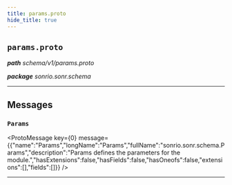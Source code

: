 ```yaml
---
title: params.proto
hide_title: true
---
```



## `params.proto`
_**path** schema/v1/params.proto_

_**package** sonrio.sonr.schema_



---

## Messages


### `Params`
<ProtoMessage key={0} message={{"name":"Params","longName":"Params","fullName":"sonrio.sonr.schema.Params","description":"Params defines the parameters for the module.","hasExtensions":false,"hasFields":false,"hasOneofs":false,"extensions":[],"fields":[]}} />

---


  